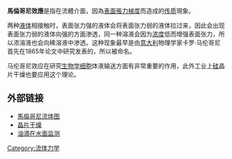 '''馬倫哥尼效應'''是指在流體介面，因為[[表面張力|表面張力]][[梯度|梯度]]而造成的[[传质|传质]]現象。

两种[[液体|液体]]相接触时，表面张力强的液体会将表面张力弱的液体拉过来，因此会出现表面张力弱的液体向强的方面渗透，同一种溶液会因为[[浓度|浓度]]低而增强表面张力，所以浓溶液也会向稀溶液中渗透。这种现象最早是由[[意大利|意大利]]物理学家卡罗·马伦哥尼首先在1865年论文中研究发表的，所以被命名。

马伦哥尼效应在研究[[生物学|生物学]][[细胞|细胞]]体液输送方面有非常重要的作用，此外工业上[[硅|硅]]晶片干燥也要应用这个理论。
{{Physics-stub}}

== 外部链接 ==
* [http://strangepaths.com/marangoni-flow/2008/01/06/en/ 馬倫哥尼流体图] {{Wayback|url=http://strangepaths.com/marangoni-flow/2008/01/06/en/ |date=20210415024231 }}
* [https://web.archive.org/web/20090925020108/http://www.globalmanufacture.net/home/communities/engineering/dry.cfm 晶片干燥]
* [http://focus.aps.org/story/v15/st7 油滴在水面监测] {{Wayback|url=http://focus.aps.org/story/v15/st7 |date=20110927071751 }}

[[Category:流体力学|Category:流体力学]]